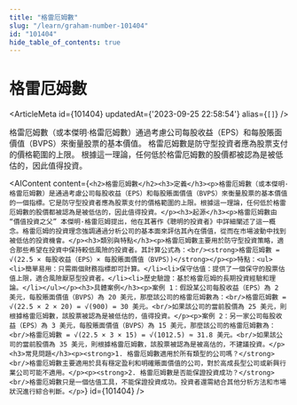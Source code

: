```yaml
---
title: "格雷厄姆數"
slug: "/learn/graham-number-101404"
id: "101404"
hide_table_of_contents: true
---
```



# 格雷厄姆數

<ArticleMeta id={101404} updatedAt={'2023-09-25 22:58:54'} alias={`[]`} />
<div className='border-solid border-b border-t-0 my-4 border-[var(--ifm-color-gray-300)]' />

格雷厄姆數（或本傑明·格雷厄姆數）通過考慮公司每股收益（EPS）和每股賬面價值（BVPS）來衡量股票的基本價值。 格雷厄姆數是防守型投資者應為股票支付的價格範圍的上限。 根據這一理論，任何低於格雷厄姆數的股價都被認為是被低估的，因此值得投資。

<AIContent content={`<h2>格雷厄姆數</h2><h3>定義</h3><p>格雷厄姆數（或本傑明·格雷厄姆數）是通過考慮公司每股收益（EPS）和每股賬面價值（BVPS）來衡量股票的基本價值的一個指標。它是防守型投資者應為股票支付的價格範圍的上限。根據這一理論，任何低於格雷厄姆數的股價都被認為是被低估的，因此值得投資。</p><h3>起源</h3><p>格雷厄姆數由 “價值投資之父” 本傑明·格雷厄姆提出，他在其著作《聰明的投資者》中詳細闡述了這一概念。格雷厄姆的投資理念強調通過分析公司的基本面來評估其內在價值，從而在市場波動中找到被低估的投資機會。</p><h3>類別與特點</h3><p>格雷厄姆數主要用於防守型投資策略，適合那些希望在投資中保持較低風險的投資者。其計算公式為：<br/><strong>格雷厄姆數 = √(22.5 × 每股收益（EPS）× 每股賬面價值（BVPS）)</strong></p><p>特點：<ul><li>簡單易用：只需兩個財務指標即可計算。</li><li>保守估值：提供了一個保守的股票估值上限，適合風險厭惡型投資者。</li><li>歷史驗證：基於格雷厄姆的長期投資經驗和理論。</li></ul></p><h3>具體案例</h3><p>案例 1：假設某公司每股收益（EPS）為 2 美元，每股賬面價值（BVPS）為 20 美元，那麼該公司的格雷厄姆數為：<br/>格雷厄姆數 = √(22.5 × 2 × 20) = √(900) = 30 美元。<br/>如果該公司的當前股價為 25 美元，則根據格雷厄姆數，該股票被認為是被低估的，值得投資。</p><p>案例 2：另一家公司每股收益（EPS）為 3 美元，每股賬面價值（BVPS）為 15 美元，那麼該公司的格雷厄姆數為：<br/>格雷厄姆數 = √(22.5 × 3 × 15) = √(1012.5) ≈ 31.8 美元。<br/>如果該公司的當前股價為 35 美元，則根據格雷厄姆數，該股票被認為是被高估的，不建議投資。</p><h3>常見問題</h3><p><strong>1. 格雷厄姆數適用於所有類型的公司嗎？</strong><br/>格雷厄姆數主要適用於具有穩定盈利和明確賬面價值的公司，對於高成長型公司或新興行業公司可能不適用。</p><p><strong>2. 格雷厄姆數是否能保證投資成功？</strong><br/>格雷厄姆數只是一個估值工具，不能保證投資成功。投資者還需結合其他分析方法和市場狀況進行綜合判斷。</p>`} id={101404} />
